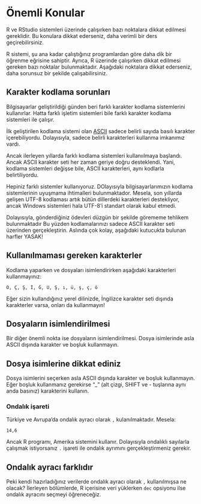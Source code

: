 # Önemli Konular {#sec-onemli}

R ve RStudio sistemleri üzerinde çalışırken bazı noktalara dikkat edilmesi gereklidir. Bu konulara dikkat ederseniz, daha verimli bir ders geçirebilirsiniz.

R sistemi, şu ana kadar çalıştığınız programlardan göre daha dik bir öğrenme eğrisine sahiptir. Ayrıca, R üzerinde çalışırken dikkat edilmesi gereken bazı noktalar bulunmaktadır. Aşağıdaki noktalara dikkat ederseniz, daha sorunsuz bir şekilde çalışabilirsiniz.

## Karakter kodlama sorunları

Bilgisayarlar geliştirildiği günden beri farklı karakter kodlama sistemlerini kullanırlar. Hatta farklı işletim sistemleri bile farklı karakter kodlama sistemleri ile çalışır. 

İlk geliştirilen kodlama sistemi olan [ASCII]() sadece belirli sayıda basılı karakter içerebiliyordu. Dolayısıyla, sadece belirli karakterleri kullanma imkanımız vardı.

Ancak ilerleyen yıllarda farklı kodlama sistemleri kullanıılmaya başlandı. Ancak ASCII karakter seti her zaman geriye doğru desteklendi. Yani, kodlama sistemleri değişse bile, ASCII karakterleri, aynı kodlarla belirtiliyordu.

Hepiniz farklı sistemler kullanıyoruz. DOlayısıyla bilgisayarlarımızın kodlama sistemlerinin uyuşmama ihtimalleri bulunmaktador. Mesela, son yıllarda gelişen UTF-8 kodlaması artık bütün dillerdeki karakterleri destekliyor, ancak Windows sistemleri hala UTF-8'i standart olarak kabul etmedi.

Dolayısıyla, gönderdiğiniz ödevleri düzgün bir şekilde görememe tehlikem bulunmaktadır Bu yüzden kodlamalarınızı sadece ASCII karakter seti üzerinden gerçekleştirin. Aslında çok kolay, aşağıdaki kutucukta bulunan harfler YASAK!

::: {.callout-important}

## Kullanılmaması gereken karakterler

Kodlama yaparken ve dosyaları isimlendirirken aşağıdaki karakterleri kullanmayınız:
```
Ö, Ç, Ş, İ, Ğ, Ü, Ş, ı, ü, ş, ç, ö 
```
Eğer sizin kullandığınız yerel dilinizde, İngilizce karakter seti dışında karakterler varsa, onları da kullanmayın!
:::

## Dosyaların isimlendirilmesi

Bir diğer önemli nokta ise dosyaların isimlendirilmesi. Dosya isimlerinde asla ASCII dışında karakter ve boşluk kullanmayın. 

::: {.callout-important}

## Dosya isimlerine dikkat ediniz

Dosya isimlerini seçerken asla ASCII dışında karakter ve boşluk kullanmayın. Eğer boşluk kullanmanız gerekirse "_" (alt çizgi, SHIFT ve - tuşlarına aynı anda basınız) karakterini kullanın.
:::

### Ondalık işareti

Türkiye ve Avrupa'da ondalık ayracı olarak `,` kulanılmaktadır. Mesela:

```
14,6
```

Ancak R programı, Amerika sistemini kullanır. Dolayısıyla ondalıklı sayılarla çalışmak istiyorsanız `.` işareti ile ondalık ayrımını gerçekleştirmeniz gerekir.

::: {.callout-note}
## Ondalık ayracı farklıdır

Peki kendi hazırladığınız verilerde ondalık ayracı olarak `,` kullanılmışsa ne olacak? İlerleyen bölümlerde, R içerisine veri yüklerken `dec` opsiyonu ilse ondalık ayracını seçmeyi öğreneceğiz.
:::